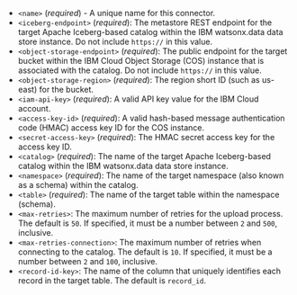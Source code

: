 - `<name>` (_required_) - A unique name for this connector.
- `<iceberg-endpoint>` (_required_): The metastore REST endpoint for the target Apache Iceberg-based catalog within the IBM watsonx.data data store instance. Do not include `https://` in this value.
- `<object-storage-endpoint>` (_required_): The public endpoint for the target bucket within the IBM Cloud Object Storage (COS) instance that is associated with the catalog. Do not include `https://` in this value.
- `<object-storage-region>` (_required_): The region short ID (such as us-east) for the bucket.
- `<iam-api-key>` (_required_): A valid API key value for the IBM Cloud account.
- `<access-key-id>` (_required_): A valid hash-based message authentication code (HMAC) access key ID for the COS instance.
- `<secret-access-key>` (_required_): The HMAC secret access key for the access key ID.
- `<catalog>` (_required_): The name of the target Apache Iceberg-based catalog within the IBM watsonx.data data store instance.
- `<namespace>` (_required_): The name of the target namespace (also known as a schema) within the catalog.
- `<table>` (_required_): The name of the target table within the namespace (schema).
- `<max-retries>`: The maximum number of retries for the upload process. The default is `50`. If specified, it must be a number between `2` and `500`, inclusive.
- `<max-retries-connection>`: The maximum number of retries when connecting to the catalog. The default is `10`. If specified, it must be a number between `2` and `100`, inclusive.
- `<record-id-key>`: The name of the column that uniquely identifies each record in the target table. The default is `record_id`.